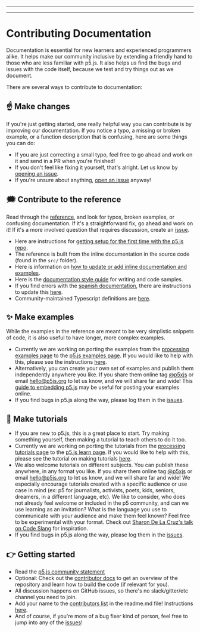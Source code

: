 
---

---
# Contributing Documentation

Documentation is essential for new learners and experienced programmers alike. It helps make our community inclusive by extending a friendly hand to those who are less familiar with p5.js. It also helps us find the bugs and issues with the code itself, because we test and try things out as we document.

There are several ways to contribute to documentation:

## ☝️ Make changes
If you're just getting started, one really helpful way you can contribute is by improving our documentation. If you notice a typo, a missing or broken example, or a function description that is confusing, here are some things you can do:
* If you are just correcting a small typo, feel free to go ahead and work on it and send in a PR when you're finished! 
* If you don't feel like fixing it yourself, that's alright. Let us know by [opening an issue](https://github.com/processing/p5.js/issues).
* If you're unsure about anything, [open an issue](https://github.com/processing/p5.js/issues) anyway!

## 🗯 Contribute to the reference  
Read through the [reference](http://p5js.org/reference/), and look for typos, broken examples, or confusing documentation. If it's a straightforward fix, go ahead and work on it! If it's a more involved question that requires discussion, create an [issue](https://github.com/processing/p5.js/issues/new).
* Here are instructions for [getting setup for the first time with the p5.js repo](./README/).
* The reference is built from the inline documentation in the source code (found in the `src/` folder).
* Here is information on [how to update or add inline documentation and examples](./inline_documentation/).
* Here is the [documentation style guide](./documentation_style_guide/) for writing and code samples.
* If you find errors with the [spanish documentation](http://p5js.org/es), there are instructions to update this [here](https://github.com/processing/p5.js-website#internationalization-i18n-and-structure).
* Community-maintained Typescript definitions are [here](https://github.com/p5-types/p5.ts).

## ✨ Make examples  
While the examples in the reference are meant to be very simplistic snippets of code, it is also useful to have longer, more complex examples.
* Currently we are working on porting the examples from the [processing examples page](https://processing.org/examples/) to the [p5.js examples page](http://p5js.org/examples). If you would like to help with this, please see the instructions [here](https://github.com/processing/p5.js-website/blob/main/contributor_docs/Adding_examples/).
* Alternatively, you can create your own set of examples and publish them independently anywhere you like. If you share them online tag [@p5xjs](https://twitter.com/p5xjs) or email [hello@p5js.org](mailto:hello@p5js.org) to let us know, and we will share far and wide! This [guide to embedding p5.js](https://github.com/processing/p5.js/wiki/Embedding-p5.js) may be useful for posting your examples online.
* If you find bugs in p5.js along the way, please log them in the [issues](https://github.com/processing/p5.js/issues).

## 👯 Make tutorials 
* If you are new to p5.js, this is a great place to start. Try making something yourself, then making a tutorial to teach others to do it too.
* Currently we are working on porting the tutorials from the [processing tutorials page](https://processing.org/tutorials) to the [p5.js learn page](http://p5js.org/learn). If you would like to help with this, please see the tutorial on making tutorials [here](https://p5js.org/learn/tutorial-guide.html).
* We also welcome tutorials on different subjects. You can publish these anywhere, in any format you like. If you share them online tag [@p5xjs](https://twitter.com/p5xjs) or email [hello@p5js.org](mailto:hello@p5js.org) to let us know, and we will share far and wide! We especially encourage tutorials created with a specific audience or use case in mind (ex: p5 for journalists, activists, poets, kids, seniors, dreamers, in a different language, etc). We like to consider, who does not already feel welcome or included in the p5 community, and can we use learning as an invitation? What is the language you use to communicate with your audience and make them feel known? Feel free to be experimental with your format. Check out [Sharon De La Cruz's talk on Code Slang](https://www.youtube.com/watch?v=CFT6w9NKfCs) for inspiration.
* If you find bugs in p5.js along the way, please log them in the [issues](https://github.com/processing/p5.js/issues).

## 👉 Getting started
* Read the [p5.js community statement](http://p5js.org/community/)
* Optional: Check out the [contributor docs](./README/) to get an overview of the repository and learn how to build the code (if relevant for you).
* All discussion happens on GitHub issues, so there's no slack/gitter/etc channel you need to join.
* Add your name to the [contributors list](https://github.com/processing/p5.js#contributors) in the readme.md file! Instructions [here](https://github.com/processing/p5.js/issues/2309).
* And of course, if you're more of a bug fixer kind of person, feel free to jump into any of the [issues](https://github.com/processing/p5.js/issues)!

